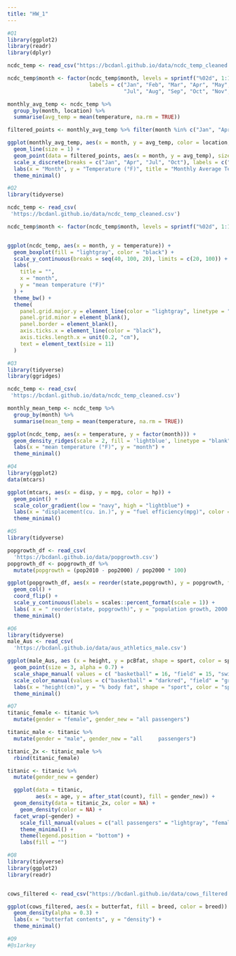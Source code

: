 ```yaml
---
title: "HW_1"
---
```


```r
#Q1
library(ggplot2)
library(readr)
library(dplyr)

ncdc_temp <- read_csv("https://bcdanl.github.io/data/ncdc_temp_cleaned.csv")

ncdc_temp$month <- factor(ncdc_temp$month, levels = sprintf("%02d", 1:12), 
                          labels = c("Jan", "Feb", "Mar", "Apr", "May", "Jun", 
                                     "Jul", "Aug", "Sep", "Oct", "Nov", "Dec"))

monthly_avg_temp <- ncdc_temp %>%
  group_by(month, location) %>%
  summarise(avg_temp = mean(temperature, na.rm = TRUE))

filtered_points <- monthly_avg_temp %>% filter(month %in% c("Jan", "Apr", "Jul", "Oct"))

ggplot(monthly_avg_temp, aes(x = month, y = avg_temp, color = location, group = location)) +
  geom_line(size = 1) + 
  geom_point(data = filtered_points, aes(x = month, y = avg_temp), size = 0.5, color = "black") + 
  scale_x_discrete(breaks = c("Jan", "Apr", "Jul", "Oct"), labels = c("Jan", "Apr", "Jul", "Oct")) + 
  labs(x = "Month", y = "Temperature (°F)", title = "Monthly Average Temperature by Location") +
  theme_minimal()


```

```r
#Q2
library(tidyverse)

ncdc_temp <- read_csv(
 'https://bcdanl.github.io/data/ncdc_temp_cleaned.csv')

ncdc_temp$month <- factor(ncdc_temp$month, levels = sprintf("%02d", 1:12))


ggplot(ncdc_temp, aes(x = month, y = temperature)) +  
  geom_boxplot(fill = "lightgray", color = "black") +  
  scale_y_continuous(breaks = seq(40, 100, 20), limits = c(20, 100)) +
  labs(
    title = "",
    x = "month",
    y = "mean temperature (°F)"  
  ) +
  theme_bw() +
  theme(
    panel.grid.major.y = element_line(color = "lightgray", linetype = "dotted"),
    panel.grid.minor = element_blank(),
    panel.border = element_blank(),
    axis.ticks.x = element_line(color = "black"),
    axis.ticks.length.x = unit(0.2, "cm"),
    text = element_text(size = 11)
  )

```

```r
#Q3
library(tidyverse)
library(ggridges)

ncdc_temp <- read_csv(
 'https://bcdanl.github.io/data/ncdc_temp_cleaned.csv')

monthly_mean_temp <- ncdc_temp %>% 
  group_by(month) %>% 
  summarise(mean_temp = mean(temperature, na.rm = TRUE))

ggplot(ncdc_temp, aes(x = temperature, y = factor(month))) +
  geom_density_ridges(scale = 2, fill = 'lightblue', linetype = "blank") +
  labs(x = "mean temperature (°F)", y = "month") +
  theme_minimal()

```

```r
#Q4
library(ggplot2)
data(mtcars)

ggplot(mtcars, aes(x = disp, y = mpg, color = hp)) +
  geom_point() +
  scale_color_gradient(low = "navy", high = "lightblue") +
  labs(x = "displacement(cu. in.)", y = "fuel efficiency(mpg)", color = "hp") +
  theme_minimal()


```

```r
#Q5
library(tidyverse)

popgrowth_df <- read_csv(
  'https://bcdanl.github.io/data/popgrowth.csv')
popgrowth_df <- popgrowth_df %>% 
  mutate(popgrowth = (pop2010 - pop2000) / pop2000 * 100)

ggplot(popgrowth_df, aes(x = reorder(state,popgrowth), y = popgrowth, fill = region)) + 
  geom_col() +
  coord_flip() +
  scale_y_continuous(labels = scales::percent_format(scale = 1)) +
  labs( x = " reorder(state, popgrowth)", y = "population growth, 2000 to 2010", fill = "region") +
  theme_minimal()

```

```r
#Q6
library(tidyverse)
male_Aus <- read_csv(
  'https://bcdanl.github.io/data/aus_athletics_male.csv')

ggplot(male_Aus, aes (x = height, y = pcBfat, shape = sport, color = sport)) +
  geom_point(size = 3, alpha = 0.7) +
  scale_shape_manual( values = c( "basketball" = 16, "field" = 15, "swimming" = 18, "track" = 17, "water polo" = 25)) +
  scale_color_manual(values = c("basketball" = "darkred", "field" = "grey", "swimming" = "grey", "track" = "grey", "water polo" = "grey")) +
  labs(x = "height(cm)", y = "% body fat", shape = "sport", color = "sport") +
  theme_minimal()


```

```r
#Q7
titanic_female <- titanic %>% 
  mutate(gender = "female", gender_new = "all passengers")

titanic_male <- titanic %>% 
  mutate(gender = "male", gender_new = "all     passengers")

titanic_2x <- titanic_male %>% 
  rbind(titanic_female)

titanic <- titanic %>% 
  mutate(gender_new = gender)

  ggplot(data = titanic,
         aes(x = age, y = after_stat(count), fill = gender_new)) +
  geom_density(data = titanic_2x, color = NA) +
    geom_density(color = NA) +
  facet_wrap(~gender) +
    scale_fill_manual(values = c("all passengers" = "lightgray", "female" = "darkorange", "male" = "darkblue"), labels = c("all passengers", "females", "males")) +
    theme_minimal() +
    theme(legend.position = "bottom") +
    labs(fill = "")

```

```r
#Q8
library(tidyverse)
library(ggplot2)
library(readr)


cows_filtered <- read_csv("https://bcdanl.github.io/data/cows_filtered.csv")

ggplot(cows_filtered, aes(x = butterfat, fill = breed, color = breed)) +
  geom_density(alpha = 0.3) +
  labs(x = "butterfat contents", y = "density") +
  theme_minimal()

```

```r
#Q9
#@s1arkey
```

